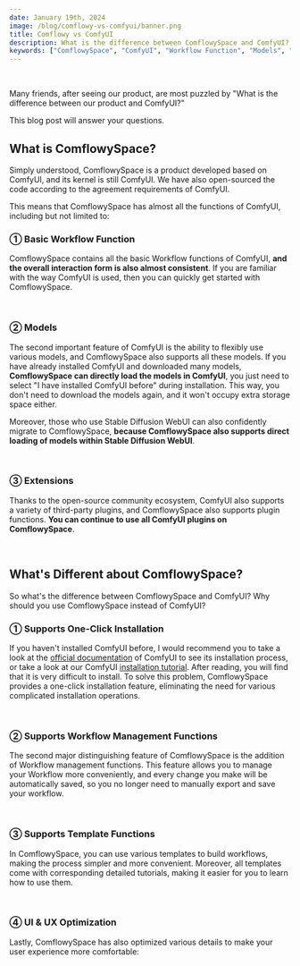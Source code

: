 ```yaml
---
date: January 19th, 2024
image: /blog/comflowy-vs-comfyui/banner.png
title: Comflowy vs ComfyUI
description: What is the difference between ComflowySpace and ComfyUI? Why should you use ComflowySpace instead of ComfyUI?
keywords: ["ComflowySpace", "ComfyUI", "Workflow Function", "Models", "Stable Diffusion WebUI", "Product Comparison", "Open Source", "AI Tools", "AI Models", "Software Migration", "Storage Space"]
---
```



<br/>
<PhotoProvider>
  <PhotoView src="/blog/comflowy-vs-comfyui/banner.png">
    <img src="/blog/comflowy-vs-comfyui/banner.png" alt="" />
  </PhotoView>
</PhotoProvider>

Many friends, after seeing our product, are most puzzled by "What is the difference between our product and ComfyUI?"

This blog post will answer your questions.

## What is ComflowySpace?

Simply understood, ComflowySpace is a product developed based on ComfyUI, and its kernel is still ComfyUI. We have also open-sourced the code according to the agreement requirements of ComfyUI.

This means that ComflowySpace has almost all the functions of ComfyUI, including but not limited to:

### ① Basic Workflow Function

ComflowySpace contains all the basic Workflow functions of ComfyUI, **and the overall interaction form is also almost consistent**. If you are familiar with the way ComfyUI is used, then you can quickly get started with ComflowySpace.

<br/>
<PhotoProvider>
  <PhotoView src="/blog/comflowy-vs-comfyui/001.png">
    <img src="/blog/comflowy-vs-comfyui/001.png" alt="" />
  </PhotoView>
</PhotoProvider>

### ② Models

The second important feature of ComfyUI is the ability to flexibly use various models, and ComflowySpace also supports all these models. If you have already installed ComfyUI and downloaded many models, **ComflowySpace can directly load the models in ComfyUI**, you just need to select "I have installed ComfyUI before" during installation. This way, you don't need to download the models again, and it won't occupy extra storage space either.

Moreover, those who use Stable Diffusion WebUI can also confidently migrate to ComflowySpace, **because ComflowySpace also supports direct loading of models within Stable Diffusion WebUI**.

<br/>
<PhotoProvider>
  <PhotoView src="/blog/comflowy-vs-comfyui/002.png">
    <img src="/blog/comflowy-vs-comfyui/002.png" alt="" />
  </PhotoView>
</PhotoProvider>

### ③ Extensions

Thanks to the open-source community ecosystem, ComfyUI also supports a variety of third-party plugins, and ComflowySpace also supports plugin functions. **You can continue to use all ComfyUI plugins on ComflowySpace**.

<br/>
<PhotoProvider>
  <PhotoView src="/blog/comflowy-vs-comfyui/003.png">
    <img src="/blog/comflowy-vs-comfyui/003.png" alt="" />
  </PhotoView>
</PhotoProvider>

## What's Different about ComflowySpace?

So what's the difference between ComflowySpace and ComfyUI? Why should you use ComflowySpace instead of ComfyUI?

### ① Supports One-Click Installation

If you haven't installed ComfyUI before, I would recommend you to take a look at the [official documentation](https://github.com/comfyanonymous/ComfyUI) of ComfyUI to see its installation process, or take a look at our ComfyUI [installation tutorial](../preparation-for-study/install).
After reading, you will find that it is very difficult to install. To solve this problem, ComflowySpace provides a one-click installation feature, eliminating the need for various complicated installation operations.

<br/>
<PhotoProvider>
  <PhotoView src="/blog/comflowy-vs-comfyui/004.png">
    <img src="/blog/comflowy-vs-comfyui/004.png" alt="" />
  </PhotoView>
</PhotoProvider>

### ② Supports Workflow Management Functions

The second major distinguishing feature of ComflowySpace is the addition of Workflow management functions. This feature allows you to manage your Workflow more conveniently, and every change you make will be automatically saved, so you no longer need to manually export and save your workflow.

<br/>
<PhotoProvider>
  <PhotoView src="/blog/comflowy-vs-comfyui/005.png">
    <img src="/blog/comflowy-vs-comfyui/005.png" alt="" />
  </PhotoView>
</PhotoProvider>

### ③ Supports Template Functions

In ComflowySpace, you can use various templates to build workflows, making the process simpler and more convenient. Moreover, all templates come with corresponding detailed tutorials, making it easier for you to learn how to use them.

<br/>
<PhotoProvider>
  <PhotoView src="/blog/comflowy-vs-comfyui/006.png">
    <img src="/blog/comflowy-vs-comfyui/006.png" alt="" />
  </PhotoView>
</PhotoProvider>

### ④ UI & UX Optimization

Lastly, ComflowySpace has also optimized various details to make your user experience more comfortable:

<br/>
<PhotoProvider>
  <PhotoView src="/blog/comflowy-vs-comfyui/011.png">
    <img src="/blog/comflowy-vs-comfyui/011.png" alt="" />
  </PhotoView>
</PhotoProvider>
<br/>
<PhotoProvider>
  <PhotoView src="/blog/comflowy-vs-comfyui/012.png">
    <img src="/blog/comflowy-vs-comfyui/012.png" alt="" />
  </PhotoView>
</PhotoProvider>
<br/>
<div style={{ display: 'flex', justifyContent: 'space-between' }}>
  <PhotoProvider>
    <PhotoView src="/blog/comflowy-vs-comfyui/013.png">
      <img src="/blog/comflowy-vs-comfyui/013.png" alt="" style={{ maxWidth: '48%' }}/>
    </PhotoView>
  </PhotoProvider>

  <PhotoProvider>
    <PhotoView src="/blog/comflowy-vs-comfyui/014.png">
      <img src="/blog/comflowy-vs-comfyui/014.png" alt="" style={{ maxWidth: '48%' }}/>
    </PhotoView>
  </PhotoProvider>
</div>

<br/>

<Subscribe />